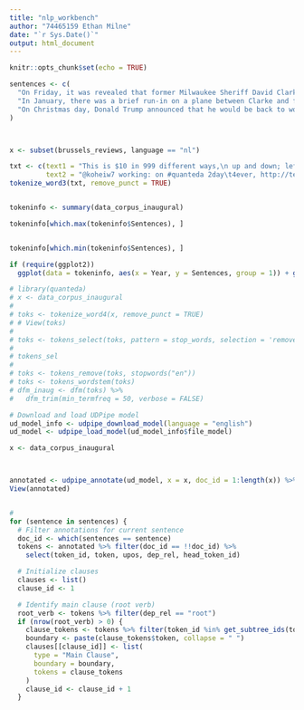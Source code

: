 ```yaml
---
title: "nlp_workbench"
author: "74465159 Ethan Milne"
date: "`r Sys.Date()`"
output: html_document
---
```


```r
knitr::opts_chunk$set(echo = TRUE)
```


```r
sentences <- c(
  "On Friday, it was revealed that former Milwaukee Sheriff David Clarke, who was being considered for Homeland Security Secretary in Donald Trump’s administration, has an email scandal of his own.",
  "In January, there was a brief run-in on a plane between Clarke and fellow passenger Dan Black, who he later had detained by the police for no reason whatsoever, except that maybe his feelings were hurt.",
  "On Christmas day, Donald Trump announced that he would be back to work the following day, but he is golfing for the fourth day in a row."
)



x <- subset(brussels_reviews, language == "nl")

```


```r
txt <- c(text1 = "This is $10 in 999 different ways,\n up and down; left and right!",
         text2 = "@koheiw7 working: on #quanteda 2day\t4ever, http://textasdata.com?page=123.")
tokenize_word3(txt, remove_punct = TRUE)


tokeninfo <- summary(data_corpus_inaugural)

tokeninfo[which.max(tokeninfo$Sentences), ]


tokeninfo[which.min(tokeninfo$Sentences), ]

if (require(ggplot2))
  ggplot(data = tokeninfo, aes(x = Year, y = Sentences, group = 1)) + geom_line() + geom_smooth() + geom_point() + scale_x_continuous(labels = c(seq(1789, 2017, 12)), breaks = seq(1789, 2017, 12)) + theme_bw()
```


```r
# library(quanteda)
# x <- data_corpus_inaugural
# 
# toks <- tokenize_word4(x, remove_punct = TRUE)
# # View(toks)
# 
# toks <- tokens_select(toks, pattern = stop_words, selection = 'remove')
# 
# tokens_sel
# 
# toks <- tokens_remove(toks, stopwords("en"))
# toks <- tokens_wordstem(toks)
# dfm_inaug <- dfm(toks) %>% 
#   dfm_trim(min_termfreq = 50, verbose = FALSE)

```

```r
# Download and load UDPipe model
ud_model_info <- udpipe_download_model(language = "english")
ud_model <- udpipe_load_model(ud_model_info$file_model)

x <- data_corpus_inaugural



annotated <- udpipe_annotate(ud_model, x = x, doc_id = 1:length(x)) %>% as.data.frame()
View(annotated)


# 
for (sentence in sentences) {
  # Filter annotations for current sentence
  doc_id <- which(sentences == sentence)
  tokens <- annotated %>% filter(doc_id == !!doc_id) %>%
    select(token_id, token, upos, dep_rel, head_token_id)

  # Initialize clauses
  clauses <- list()
  clause_id <- 1

  # Identify main clause (root verb)
  root_verb <- tokens %>% filter(dep_rel == "root")
  if (nrow(root_verb) > 0) {
    clause_tokens <- tokens %>% filter(token_id %in% get_subtree_ids(tokens, root_verb$token_id))
    boundary <- paste(clause_tokens$token, collapse = " ")
    clauses[[clause_id]] <- list(
      type = "Main Clause",
      boundary = boundary,
      tokens = clause_tokens
    )
    clause_id <- clause_id + 1
  }

```